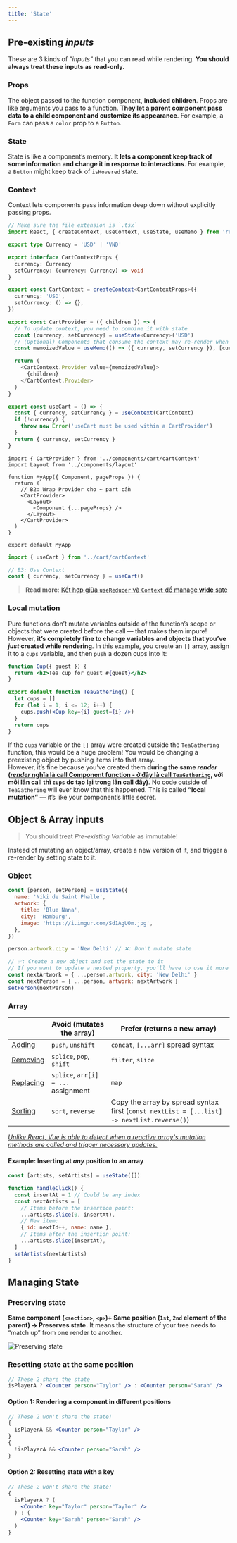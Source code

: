 ```yaml
---
title: 'State'
---
```



## Pre-existing _inputs_

These are 3 kinds of _"inputs"_ that you can read while rendering. **You should always treat these inputs as read-only.**

### Props

The object passed to the function component, **included children**. Props are like arguments you pass to a function. **They let a parent component pass data to a child component and customize its appearance**. For example, a `Form` can pass a `color` prop to a `Button`.

### State

State is like a component’s memory. **It lets a component keep track of some information and change it in response to interactions**. For example, a `Button` might keep track of `isHovered` state.

### Context

Context lets components pass information deep down without explicitly passing props.

<Tabs>
  <TabItem value="cartContext" label="components/cart/cartContext.tsx" >

```ts
// Make sure the file extension is `.tsx`
import React, { createContext, useContext, useState, useMemo } from 'react'

export type Currency = 'USD' | 'VND'

export interface CartContextProps {
  currency: Currency
  setCurrency: (currency: Currency) => void
}

export const CartContext = createContext<CartContextProps>({
  currency: 'USD',
  setCurrency: () => {},
})

export const CartProvider = ({ children }) => {
  // To update context, you need to combine it with state
  const [currency, setCurrency] = useState<Currency>('USD')
  // (Optional) Components that consume the context may re-render when `CartProvider` re-render
  const memoizedValue = useMemo(() => ({ currency, setCurrency }), [currency])

  return (
    <CartContext.Provider value={memoizedValue}>
      {children}
    </CartContext.Provider>
  )
}

export const useCart = () => {
  const { currency, setCurrency } = useContext(CartContext)
  if (!currency) {
    throw new Error('useCart must be used within a CartProvider')
  }
  return { currency, setCurrency }
}
```

  </TabItem>
  <TabItem value="_app" label="_app.js">

```tsx
import { CartProvider } from '../components/cart/cartContext'
import Layout from '../components/layout'

function MyApp({ Component, pageProps }) {
  return (
    // B2: Wrap Provider cho ~ part cần
    <CartProvider>
      <Layout>
        <Component {...pageProps} />
      </Layout>
    </CartProvider>
  )
}

export default MyApp
```

  </TabItem>
  <TabItem value="SomeComponent" label="SomeComponent.tsx">

```js
import { useCart } from '../cart/cartContext'

// B3: Use Context
const { currency, setCurrency } = useCart()
```

  </TabItem>
</Tabs>

> **Read more**: [Kết hợp giữa `useReducer` và `Context` để manage **wide** sate](https://beta.reactjs.org/learn/scaling-up-with-reducer-and-context)

### Local mutation

Pure functions don’t mutate variables outside of the function’s scope or objects that were created before the call — that makes them impure!  
However, **it’s completely fine to change variables and objects that you’ve _just_ created while rendering**. In this example, you create an `[]` array, assign it to a `cups` variable, and then `push` a dozen cups into it:

```jsx
function Cup({ guest }) {
  return <h2>Tea cup for guest #{guest}</h2>
}

export default function TeaGathering() {
  let cups = []
  for (let i = 1; i <= 12; i++) {
    cups.push(<Cup key={i} guest={i} />)
  }
  return cups
}
```

If the `cups` variable or the `[]` array were created outside the `TeaGathering` function, this would be a huge problem! You would be changing a preexisting object by pushing items into that array.  
However, it’s fine because you’ve created them **during the same _render_ ([_render_ nghĩa là call Component function - ở đây là call `TeaGathering`](react-lifecycle.mdx#step-1-react-trigger-render-initial-hoặc-re-render-component), với mỗi lần call thì `cups` dc tạo lại trong lần call đấy)**. No code outside of `TeaGathering` will ever know that this happened. This is called **“local mutation”** — it’s like your component’s little secret.

## Object & Array inputs

> You should treat _Pre-existing Variable_ as immutable!

Instead of mutating an object/array, create a new version of it, and trigger a re-render by setting state to it.

### Object

```jsx
const [person, setPerson] = useState({
  name: 'Niki de Saint Phalle',
  artwork: {
    title: 'Blue Nana',
    city: 'Hamburg',
    image: 'https://i.imgur.com/Sd1AgUOm.jpg',
  },
})

person.artwork.city = 'New Delhi' // ❌: Don't mutate state

// ✅: Create a new object and set the state to it
// If you want to update a nested property, you’ll have to use it more than once (bc `...` spread is "shallow" - it only copies things one level deep)
const nextArtwork = { ...person.artwork, city: 'New Delhi' }
const nextPerson = { ...person, artwork: nextArtwork }
setPerson(nextPerson)
```

### Array

|                                                                                                     | Avoid (mutates the array)           | Prefer (returns a new array)                                                               |
| --------------------------------------------------------------------------------------------------- | ----------------------------------- | ------------------------------------------------------------------------------------------ |
| [Adding](https://beta.reactjs.org/learn/updating-arrays-in-state#adding-to-an-array)                | `push`, `unshift`                   | `concat`, `[...arr]` spread syntax                                                         |
| [Removing](https://beta.reactjs.org/learn/updating-arrays-in-state#removing-from-an-array)          | `splice`, `pop`, `shift`            | `filter`, `slice`                                                                          |
| [Replacing](https://beta.reactjs.org/learn/updating-arrays-in-state#replacing-items-in-an-array)    | `splice`, `arr[i] = ...` assignment | `map`                                                                                      |
| [Sorting](https://beta.reactjs.org/learn/updating-arrays-in-state#making-other-changes-to-an-array) | `sort`, `reverse`                   | Copy the array by spread syntax first (`const nextList = [...list] -> nextList.reverse()`) |

[_Unlike React, Vue is able to detect when a reactive array's mutation methods are called and trigger necessary updates._](https://vuejs.org/guide/essentials/list.html#array-change-detection)

#### Example: Inserting at _any_ position to an array

```jsx
const [artists, setArtists] = useState([])

function handleClick() {
  const insertAt = 1 // Could be any index
  const nextArtists = [
    // Items before the insertion point:
    ...artists.slice(0, insertAt),
    // New item:
    { id: nextId++, name: name },
    // Items after the insertion point:
    ...artists.slice(insertAt),
  ]
  setArtists(nextArtists)
}
```

## Managing State

### Preserving state

**Same component (`<section>`, `<p>`)+ Same position (`1st`, `2nd` element of the parent) &rarr; Preserves state.** It means the structure of your tree needs to “match up” from one render to another.

![Preserving state](https://beta.reactjs.org/_next/image?url=%2Fimages%2Fdocs%2Fdiagrams%2Fpreserving_state_diff_same_pt1.dark.png&w=828&q=75)

### Resetting state at the same position

```jsx
// These 2 share the state
isPlayerA ? <Counter person="Taylor" /> : <Counter person="Sarah" />
```

#### Option 1: Rendering a component in different positions

```jsx
// These 2 won't share the state!
{
  isPlayerA && <Counter person="Taylor" />
}
{
  !isPlayerA && <Counter person="Sarah" />
}
```

#### Option 2: Resetting state with a key

```jsx
// These 2 won't share the state!
{
  isPlayerA ? (
    <Counter key="Taylor" person="Taylor" />
  ) : (
    <Counter key="Sarah" person="Sarah" />
  )
}
```
